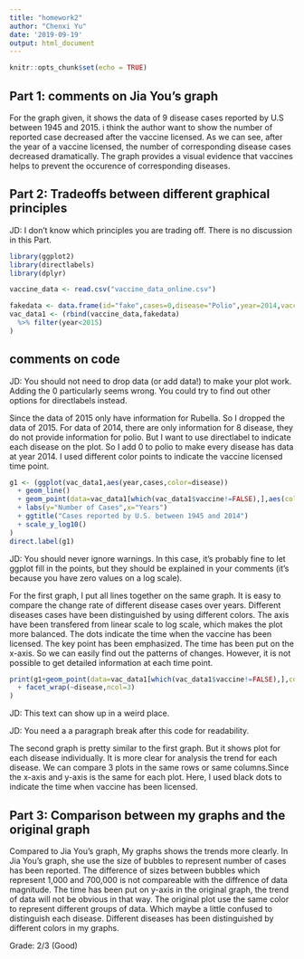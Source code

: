 ```yaml
---
title: "homework2"
author: "Chenxi Yu"
date: '2019-09-19'
output: html_document
---
```


```r
knitr::opts_chunk$set(echo = TRUE)
```

## Part 1: comments on Jia You's graph
For the graph given, it shows the data of 9 disease cases reported by U.S between 1945 and 2015. i think the author want to show the number of reported case decreased after the vaccine licensed. As we can see, after the year of a vaccine licensed, the number of corresponding disease cases decreased dramatically. The graph provides a visual evidence that vaccines helps to prevent the occurence of corresponding diseases.

## Part 2: Tradeoffs between different graphical principles

JD: I don't know which principles you are trading off. There is no discussion in this Part.

```r
library(ggplot2)
library(directlabels)
library(dplyr)

vaccine_data <- read.csv("vaccine_data_online.csv")

fakedata <- data.frame(id="fake",cases=0,disease="Polio",year=2014,vaccine=FALSE,event=NA,event_date=NA,head=NA)
vac_data1 <- (rbind(vaccine_data,fakedata)
  %>% filter(year<2015)
)
```
## comments on code
JD: You should not need to drop data (or add data!) to make your plot work. Adding the 0 particularly seems wrong. You could try to find out other options for directlabels instead.

Since the data of 2015 only have information for Rubella. So I dropped the data of 2015. For data of 2014, there are only information for 8 disease, they do not provide information for polio. But I want to use directlabel to indicate each disease on the plot. So I add 0 to polio to make every disease has data at year 2014.
I used different color points to indicate the vaccine licensed time point.
```r
g1 <- (ggplot(vac_data1,aes(year,cases,color=disease))
  + geom_line()
  + geom_point(data=vac_data1[which(vac_data1$vaccine!=FALSE),],aes(color=disease))
  + labs(y="Number of Cases",x="Years")
  + ggtitle("Cases reported by U.S. between 1945 and 2014")
  + scale_y_log10()
)
direct.label(g1)
```

JD: You should never ignore warnings. In this case, it's probably fine to let ggplot fill in the points, but they should be explained in your comments (it's because you have zero values on a log scale).

For the first graph, I put all lines together on the same graph. It is easy to compare the change rate of different disease cases over years.
Different diseases cases have been distinguished by using different colors. 
The axis have been transfered from linear scale to log scale, which makes the plot more balanced. 
The dots indicate the time when the vaccine has been licensed. The key point has been emphasized.
The time has been put on the x-axis. So we can easily find out the patterns of changes.
However, it is not possible to get detailed information at each time point. 
```r
print(g1+geom_point(data=vac_data1[which(vac_data1$vaccine!=FALSE),],color="black")
  + facet_wrap(~disease,ncol=3)
)
```
JD: This text can show up in a weird place.

JD: You need a a paragraph break after this code for readability.

The second graph is pretty similar to the first graph. But it shows plot for each disease individually. It is more clear for analysis the trend for each disease. 
We can compare 3 plots in the same rows or same columns.Since the x-axis and y-axis is the same for each plot.
Here, I used black dots to indicate the time when vaccine has been licensed.

## Part 3: Comparison between my graphs and the original graph
Compared to Jia You's graph, My graphs shows the trends more clearly. In Jia You's graph, she use the size of bubbles to represent number of cases has been reported. The difference of sizes between bubbles which represent 1,000 and 700,000 is not compareable with the diffrence of data magnitude.
The time has been put on y-axis in the original graph, the trend of data will not be obvious in that way.
The original plot use the same color to represent different groups of data. Which maybe a little confused to distinguish each disease. Different diseases has been distinguished by different colors in my graphs.

Grade: 2/3 (Good)
